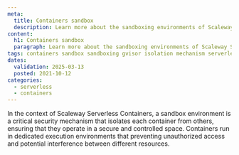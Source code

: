 ```yaml
---
meta:
  title: Containers sandbox
  description: Learn more about the sandboxing environments of Scaleway Serverless Containers.
content:
  h1: Containers sandbox
  paragraph: Learn more about the sandboxing environments of Scaleway Serverless Containers.
tags: containers sandbox sandboxing gvisor isolation mechanism serverless v1 v2
dates:
  validation: 2025-03-13
  posted: 2021-10-12
categories:
  - serverless
  - containers
---
```


In the context of Scaleway Serverless Containers, a sandbox environment is a critical security mechanism that isolates each container from others, ensuring that they operate in a secure and controlled space. Containers run in dedicated execution environments that preventing unauthorized access and potential interference between different resources.
